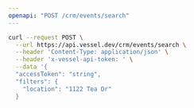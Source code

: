 ```yaml
---
openapi: "POST /crm/events/search"
---
```


<RequestExample>

```bash Request
curl --request POST \
  --url https://api.vessel.dev/crm/events/search \
  --header 'Content-Type: application/json' \
  --header 'x-vessel-api-token: ' \
  --data '{
  "accessToken": "string",
  "filters": {
    "location": "1122 Tea Dr"
  }
```

</RequestExample>

